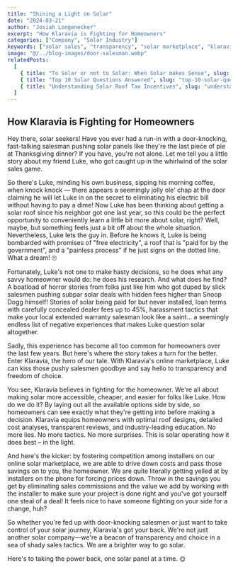 ```yaml
---
title: "Shining a Light on Solar"
date: "2024-03-21"
author: "Josiah Longenecker"
excerpt: "How Klaravia is Fighting for Homeowners"
categories: ["Company", "Solar Industry"]
keywords: ["solar sales", "transparency", "solar marketplace", "klaravia", "solar education"]
image: "@/../blog-images/door-salesman.webp"
relatedPosts:
  [
    { title: "To Solar or not to Solar: When Solar makes Sense", slug: "to-solar-or-not-to-solar", excerpt: "Does solar work for you?", image: "/../blog-images/solar-town.webp" },
    { title: "Top 10 Solar Questions Answered", slug: "top-10-solar-questions-answered", excerpt: "Better understanding solar", image: "/../blog-images/question-in-a-bottle.jpg" },
    { title: "Understanding Solar Roof Tax Incentives", slug: "understanding-solar-roof-tax-incentives", excerpt: "Solar tax incentives", image: "/../blog-images/solar-calc.jpg" },
  ]
---
```


## How Klaravia is Fighting for Homeowners

Hey there, solar seekers! Have you ever had a run-in with a door-knocking, fast-talking salesman pushing solar panels like they're the last piece of pie at Thanksgiving dinner? If you have, you're not alone. Let me tell you a little story about my friend Luke, who got caught up in the whirlwind of the solar sales game.

So there's Luke, minding his own business, sipping his morning coffee, when knock knock — there appears a seemingly jolly ole' chap at the door claiming he will let Luke in on the secret to eliminating his electric bill without having to pay a dime! Now Luke has been thinking about getting a solar roof since his neighbor got one last year, so this could be the perfect opportunity to conveniently learn a little bit more about solar, right? Well, maybe, but something feels just a bit off about the whole situation. Nevertheless, Luke lets the guy in. Before he knows it, Luke is being bombarded with promises of "free electricity", a roof that is "paid for by the government", and a "painless process" if he just signs on the dotted line. What a dream! 🙄

Fortunately, Luke's not one to make hasty decisions, so he does what any savvy homeowner would do: he does his research. And what does he find? A boatload of horror stories from folks just like him who got duped by slick salesmen pushing subpar solar deals with hidden fees higher than Snoop Dogg himself! Stories of solar being paid for but never installed, loan terms with carefully concealed dealer fees up to 45%, harassment tactics that make your local extended warranty salesman look like a saint… a seemingly endless list of negative experiences that makes Luke question solar altogether.

Sadly, this experience has become all too common for homeowners over the last few years. But here's where the story takes a turn for the better. Enter Klaravia, the hero of our tale. With Klaravia's online marketplace, Luke can kiss those pushy salesmen goodbye and say hello to transparency and freedom of choice.

You see, Klaravia believes in fighting for the homeowner. We're all about making solar more accessible, cheaper, and easier for folks like Luke. How do we do it? By laying out all the available options side by side, so homeowners can see exactly what they're getting into before making a decision. Klaravia equips homeowners with optimal roof designs, detailed cost analyses, transparent reviews, and industry-leading education. No more lies. No more tactics. No more surprises. This is solar operating how it does best – in the light.

And here's the kicker: by fostering competition among installers on our online solar marketplace, we are able to drive down costs and pass those savings on to you, the homeowner. We are quite literally getting yelled at by installers on the phone for forcing prices down. Throw in the savings you get by eliminating sales commissions and the value we add by working with the installer to make sure your project is done right and you've got yourself one steal of a deal! It feels nice to have someone fighting on your side for a change, huh?

So whether you're fed up with door-knocking salesmen or just want to take control of your solar journey, Klaravia's got your back. We're not just another solar company—we're a beacon of transparency and choice in a sea of shady sales tactics. We are a brighter way to go solar.

Here's to taking the power back, one solar panel at a time. 🌞

<RelatedPostsWrapper />
